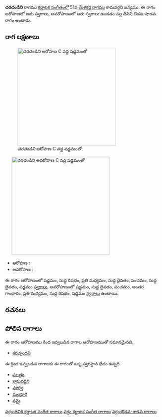 {{Infobox ragam
	| name          	= చరచండిని
	| synonym	    	= 
	| mela          	= 
	| chakra        	= 
	| janaka        	= 
	| type          	= ఔడవ-శాడవ
	| arohanam      	= {{svaraC|S|R1|M2|D1|P|D1|S'}} 
	| avarohanam    	= {{svaraC|S'|D1|P|G3|M2|R1|S}}
	| jeeva         	=
	| chhaya        	=
	| nyasa         	=
	| vishesha      	= 
	| equivalent  		= 
}}
{{కర్ణాటక సంగీత రాగాలు}}
'''చరచండిని''' రాగము [[కర్ణాటక సంగీతం]]లో 51వ [[మేళకర్త రాగము]] కామవర్ధని జన్యము.  ఈ రాగం ఆరోహణలో ఐదు స్వరాలు, అవరోహణంలో ఆరు స్వరాలు ఉండడం వల్ల దీనిని ఔడవ-షాడవ రాగం అంటారు.


==రాగ లక్షణాలు==
[[Image:caracandini_ar_kb2wiki.png|thumb|right|316px|''చరచండిని'' ఆరోహణ C వద్ద షడ్జమంతో]]
	[[Image:caracandini_av_kb2wiki.png|thumb|right|316px|''చరచండిని'' అవరోహణ C వద్ద షడ్జమంతో]]

* ఆరోహణ : {{svaraC|S|R1|M2|D1|P|D1|S'}} 
* అవరోహణ : {{svaraC|S'|D1|P|G3|M2|R1|S}}

ఈ రాగం ఆరోహణంలో షడ్జమం, సుద్ద  రిషభం, ప్రతి మధ్యమం, సుద్ద దైవతం, పంచమం, సుద్ద దైవతం, షడ్జమం [[స్వరాలు]], అవరోహణంలో షడ్జమం, సుద్ద దైవతం, పంచమం, అంతర గాంధారం, ప్రతి మధ్యమం, సుద్ద  రిషభం, షడ్జమం [[స్వరాలు]] ఉంటాయి.

==రచనలు==



==పోలిన రాగాలు==
ఈ రాగం ఆరోహణము కింద ఇవ్వబడిన రాగాల ఆరోహణముతో సమానమైనది.
* [[శరచ్ఛందని]]

ఈ క్రింద ఇవ్వబడిన రాగాలకు ఈ రాగంతో ఒక్క స్వరస్థాన భేదం ఉన్నది.
* [[నలత్తం]]
* [[కామవర్ధిని]]
* [[పూర్వి]]
* [[మలహరి]]
* [[నమై]]



[[వర్గం:తెవికి కర్ణాటక సంగీత రాగాలు]]
[[వర్గం:కర్ణాటక సంగీత రాగాలు]]
[[వర్గం:ఔడవ-శాడవ రాగాలు]]